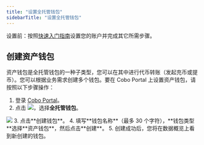```yaml
---
title: "设置全托管钱包"
sidebarTitle: "设置全托管钱包"
---
```


<Note>设置前：按照[快速入门指南](/cn/portal/quick-start-guide)设置您的账户并完成其它所需步骤。</Note>

## 创建资产钱包

资产钱包是全托管钱包的一种子类型，您可以在其中进行代币转账（发起充币或提币）。您可以根据业务需求创建多个钱包。要在 Cobo Portal 上设置资产钱包，请按照以下步骤操作：

1. 登录 [Cobo Portal](https://portal.cobo.com/login)。
2. 点击 <img src="/images/custodial-wallet/wallet-icon-cn.svg" className="icon"/>，选择**全托管钱包**。

<img src="/images/custodial-wallet/custodial-wallet-dashboard-cn.png" className="screenshot_full_screen"/>
3. 点击**创建钱包**。
4. 填写**钱包名称**（最多 30 个字符），**钱包类型**选择**资产钱包**，然后点击**创建**。
5. 创建成功后，您将在数据概览上看到新创建的钱包。



